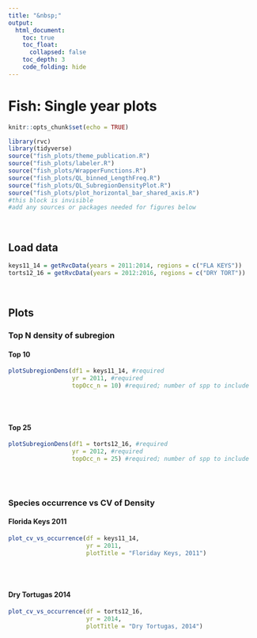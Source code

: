 ```yaml
---
title: "&nbsp;"
output: 
  html_document:
    toc: true
    toc_float: 
      collapsed: false
    toc_depth: 3
    code_folding: hide
---
```

# **Fish: Single year plots**
```r
knitr::opts_chunk$set(echo = TRUE)
```

```r
library(rvc)
library(tidyverse)
source("fish_plots/theme_publication.R")
source("fish_plots/labeler.R")
source("fish_plots/WrapperFunctions.R")
source("fish_plots/QL_binned_LengthFreq.R")
source("fish_plots/QL_SubregionDensityPlot.R")
source("fish_plots/plot_horizontal_bar_shared_axis.R")
#this block is invisible
#add any sources or packages needed for figures below
```

<br>

<!-- 
All figures are made using the species Ocyurus chrysurus (OCY CHRY) 
-->

## Load data
```r
keys11_14 = getRvcData(years = 2011:2014, regions = c("FLA KEYS"))
torts12_16 = getRvcData(years = 2012:2016, regions = c("DRY TORT"))
```

<br>

## Plots

<!-- To add another figure set (the #s control the headers):
### Figure type title {.tabset}

#### Defaults
'''{r example, warning=FALSE,message=FALSE,error=FALSE,results='hold', fig.keep='all'}
  #include function call here - only include required parameters
  #be sure to list all parameters with descriptive comments
'''

#### Alt
'''{r example, warning=FALSE,message=FALSE,error=FALSE,results='hold', fig.keep='all'}
  #include function call here - include all parameters
  #be sure to list all parameters with descriptive comments
'''

Defaults and alt are not necessarily required, but please include at least 2 variations of the figure.

When the figure is added, save the image of one of the variations to the folder labeled "home-figs" and add it to the home page linking to the figure
-->

### Top N density of subregion {.tabset}

#### Top 10
```r
plotSubregionDens(df1 = keys11_14, #required
                  yr = 2011, #required
                  topOcc_n = 10) #required; number of spp to include
```
<br><br>

#### Top 25
```r
plotSubregionDens(df1 = torts12_16, #required
                  yr = 2012, #required
                  topOcc_n = 25) #required; number of spp to include
```
<br><br>

### Species occurrence vs CV of Density {.tabset}

#### Florida Keys 2011
```r
plot_cv_vs_occurrence(df = keys11_14,
                      yr = 2011,
                      plotTitle = "Floriday Keys, 2011")
```
<br><br>

#### Dry Tortugas 2014
```r
plot_cv_vs_occurrence(df = torts12_16,
                      yr = 2014,
                      plotTitle = "Dry Tortugas, 2014")
```
<br><br>
